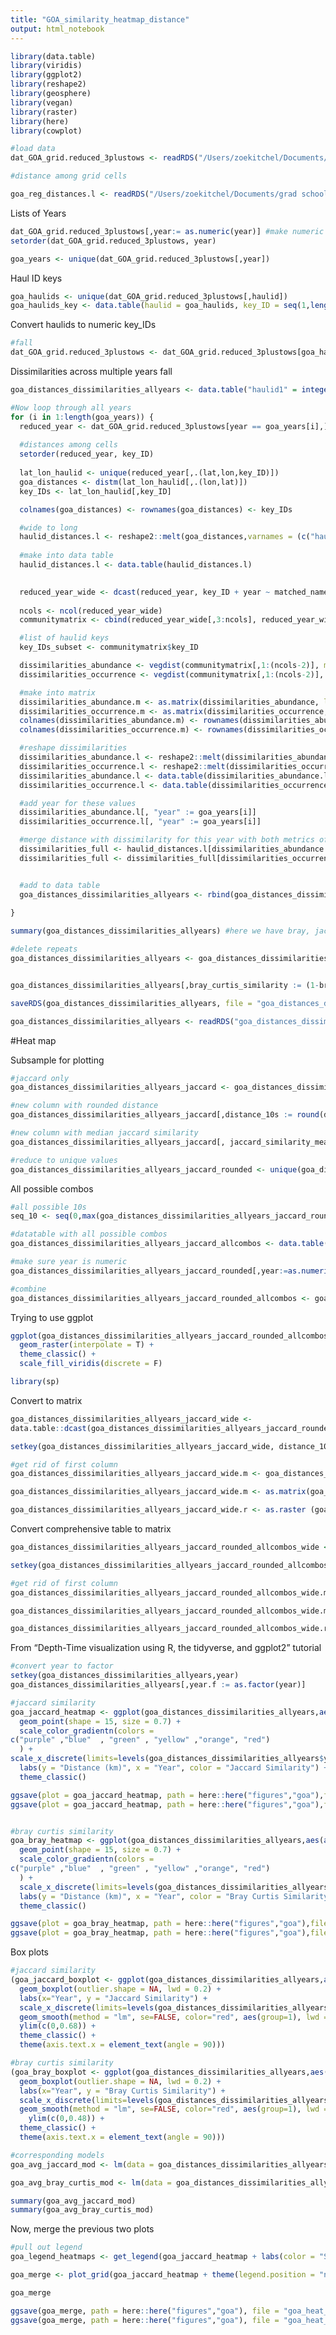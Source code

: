 ```yaml
---
title: "GOA_similarity_heatmap_distance"
output: html_notebook
---
```


```r
library(data.table)
library(viridis)
library(ggplot2)
library(reshape2)
library(geosphere)
library(vegan)
library(raster)
library(here)
library(cowplot)

#load data
dat_GOA_grid.reduced_3plustows <- readRDS("/Users/zoekitchel/Documents/grad school/Rutgers/Repositories/trawl_spatial_turnover/data/gridded/USA-GOA/dat_GOA_grid.reduced_3plustows.rds")

#distance among grid cells

goa_reg_distances.l <- readRDS("/Users/zoekitchel/Documents/grad school/Rutgers/Repositories/trawl_spatial_turnover/data/gridded/USA-GOA/goa_reg_distances.l.rds")
```
Lists of Years
```r
dat_GOA_grid.reduced_3plustows[,year:= as.numeric(year)] #make numeric
setorder(dat_GOA_grid.reduced_3plustows, year)

goa_years <- unique(dat_GOA_grid.reduced_3plustows[,year])
```

Haul ID keys
```r
goa_haulids <- unique(dat_GOA_grid.reduced_3plustows[,haulid])
goa_haulids_key <- data.table(haulid = goa_haulids, key_ID = seq(1,length(goa_haulids), by = 1))

```

Convert haulids to numeric key_IDs
```r
#fall
dat_GOA_grid.reduced_3plustows <- dat_GOA_grid.reduced_3plustows[goa_haulids_key, on = "haulid"]

```


Dissimilarities across multiple years
fall
```r
goa_distances_dissimilarities_allyears <- data.table("haulid1" = integer(), "haulid2" = integer(), "distance" = numeric(),"bray_curtis_dissimilarity" = numeric(), year = integer(), "jaccard_dissimilarity" = numeric())

#Now loop through all years
for (i in 1:length(goa_years)) {
  reduced_year <- dat_GOA_grid.reduced_3plustows[year == goa_years[i],]
  
  #distances among cells
  setorder(reduced_year, key_ID)
  
  lat_lon_haulid <- unique(reduced_year[,.(lat,lon,key_ID)])
  goa_distances <- distm(lat_lon_haulid[,.(lon,lat)])
  key_IDs <- lat_lon_haulid[,key_ID]

  colnames(goa_distances) <- rownames(goa_distances) <- key_IDs

  #wide to long
  haulid_distances.l <- reshape2::melt(goa_distances,varnames = (c("haulid1", "haulid2")), value.name = "distance")
  
  #make into data table
  haulid_distances.l <- data.table(haulid_distances.l)

  
  reduced_year_wide <- dcast(reduced_year, key_ID + year ~ matched_name2, value.var = "wtcpue", fun.aggregate = sum) #long to wide data for community matrix, column names are cell then species
  
  ncols <- ncol(reduced_year_wide)
  communitymatrix <- cbind(reduced_year_wide[,3:ncols], reduced_year_wide[,1:2]) #community matrix with year and cell on far right

  #list of haulid keys
  key_IDs_subset <- communitymatrix$key_ID

  dissimilarities_abundance <- vegdist(communitymatrix[,1:(ncols-2)], method = "bray", binary = F) #dissimilarity 
  dissimilarities_occurrence <- vegdist(communitymatrix[,1:(ncols-2)], method = "jaccard", binary = T) #T binary performs presence absence standardization before using decostand

  #make into matrix
  dissimilarities_abundance.m <- as.matrix(dissimilarities_abundance, labels=TRUE)
  dissimilarities_occurrence.m <- as.matrix(dissimilarities_occurrence, labels=TRUE)
  colnames(dissimilarities_abundance.m) <- rownames(dissimilarities_abundance.m) <- key_IDs_subset
  colnames(dissimilarities_occurrence.m) <- rownames(dissimilarities_occurrence.m) <- key_IDs_subset

  #reshape dissimilarities
  dissimilarities_abundance.l <- reshape2::melt(dissimilarities_abundance.m, varnames = c("haulid1", "haulid2"), value.name = "bray_curtis_dissimilarity")
  dissimilarities_occurrence.l <- reshape2::melt(dissimilarities_occurrence.m, varnames = c("haulid1", "haulid2"), value.name = "jaccard_dissimilarity")
  dissimilarities_abundance.l <- data.table(dissimilarities_abundance.l) #and then to data table
  dissimilarities_occurrence.l <- data.table(dissimilarities_occurrence.l)

  #add year for these values
  dissimilarities_abundance.l[, "year" := goa_years[i]]
  dissimilarities_occurrence.l[, "year" := goa_years[i]]

  #merge distance with dissimilarity for this year with both metrics of dissimilarity
  dissimilarities_full <- haulid_distances.l[dissimilarities_abundance.l, on = c("haulid1", "haulid2")]
  dissimilarities_full <- dissimilarities_full[dissimilarities_occurrence.l, on = c("haulid1", "haulid2", "year")]


  #add to data table
  goa_distances_dissimilarities_allyears <- rbind(goa_distances_dissimilarities_allyears, dissimilarities_full)
  
}

summary(goa_distances_dissimilarities_allyears) #here we have bray, jaccard and geographic distance

#delete repeats
goa_distances_dissimilarities_allyears <- goa_distances_dissimilarities_allyears[haulid1 >= haulid2,] #3165272 to 1588479 rows


goa_distances_dissimilarities_allyears[,bray_curtis_similarity := (1-bray_curtis_dissimilarity)][,jaccard_similarity := (1-jaccard_dissimilarity)]

saveRDS(goa_distances_dissimilarities_allyears, file = "goa_distances_dissimilarities_allyears.rds")

goa_distances_dissimilarities_allyears <- readRDS("goa_distances_dissimilarities_allyears.rds")

```

#Heat map

Subsample for plotting
```r
#jaccard only
goa_distances_dissimilarities_allyears_jaccard <- goa_distances_dissimilarities_allyears[,.(year,distance,jaccard_similarity)]

#new column with rounded distance
goa_distances_dissimilarities_allyears_jaccard[,distance_10s := round(distance,-1)] #round to nearest 100

#new column with median jaccard similarity
goa_distances_dissimilarities_allyears_jaccard[, jaccard_similarity_mean := mean(jaccard_similarity), .(year, distance_10s)]

#reduce to unique values
goa_distances_dissimilarities_allyears_jaccard_rounded <- unique(goa_distances_dissimilarities_allyears_jaccard, by = c("year","distance_10s"))
```


All possible combos
```r
#all possible 10s
seq_10 <- seq(0,max(goa_distances_dissimilarities_allyears_jaccard_rounded$distance_10s), by = 10)

#datatable with all possible combos
goa_distances_dissimilarities_allyears_jaccard_allcombos <- data.table(expand.grid(year = goa_years, distance_10s = seq_10))

#make sure year is numeric
goa_distances_dissimilarities_allyears_jaccard_rounded[,year:=as.numeric(year)]

#combine
goa_distances_dissimilarities_allyears_jaccard_rounded_allcombos <- goa_distances_dissimilarities_allyears_jaccard_allcombos[goa_distances_dissimilarities_allyears_jaccard_rounded, on = c("year","distance_10s")]
```


Trying to use ggplot
```r
ggplot(goa_distances_dissimilarities_allyears_jaccard_rounded_allcombos, aes(year, distance_10s, fill = jaccard_similarity_mean)) +
  geom_raster(interpolate = T) +
  theme_classic() +
  scale_fill_viridis(discrete = F)

library(sp)

```

Convert to matrix
```r
goa_distances_dissimilarities_allyears_jaccard_wide <-
data.table::dcast(goa_distances_dissimilarities_allyears_jaccard_rounded[,.(year,distance_10s,jaccard_similarity_mean)], distance_10s ~ year, fill = NA)

setkey(goa_distances_dissimilarities_allyears_jaccard_wide, distance_10s)

#get rid of first column
goa_distances_dissimilarities_allyears_jaccard_wide.m <- goa_distances_dissimilarities_allyears_jaccard_wide[,2:ncol(goa_distances_dissimilarities_allyears_jaccard_wide)]

goa_distances_dissimilarities_allyears_jaccard_wide.m <- as.matrix(goa_distances_dissimilarities_allyears_jaccard_wide.m)

goa_distances_dissimilarities_allyears_jaccard_wide.r <- as.raster (goa_distances_dissimilarities_allyears_jaccard_wide.m)
```

Convert comprehensive table to matrix
```r
goa_distances_dissimilarities_allyears_jaccard_rounded_allcombos_wide <- data.table::dcast(goa_distances_dissimilarities_allyears_jaccard_rounded_allcombos[,.(year,distance_10s,jaccard_similarity_mean)], distance_10s ~ year, fill = NA)

setkey(goa_distances_dissimilarities_allyears_jaccard_rounded_allcombos_wide, distance_10s)

#get rid of first column
goa_distances_dissimilarities_allyears_jaccard_rounded_allcombos_wide.m <- goa_distances_dissimilarities_allyears_jaccard_rounded_allcombos_wide[,2:ncol(goa_distances_dissimilarities_allyears_jaccard_rounded_allcombos_wide)]

goa_distances_dissimilarities_allyears_jaccard_rounded_allcombos_wide.m <- as.matrix(goa_distances_dissimilarities_allyears_jaccard_rounded_allcombos_wide.m)

goa_distances_dissimilarities_allyears_jaccard_rounded_allcombos_wide.r <- as.raster (goa_distances_dissimilarities_allyears_jaccard_rounded_allcombos_wide.m)
```

From "Depth-Time visualization using R, the tidyverse, and ggplot2" tutorial

```r

#convert year to factor
setkey(goa_distances_dissimilarities_allyears,year)
goa_distances_dissimilarities_allyears[,year.f := as.factor(year)]

#jaccard similarity
goa_jaccard_heatmap <- ggplot(goa_distances_dissimilarities_allyears,aes(as.factor(year),distance/1000, color = jaccard_similarity)) +
  geom_point(shape = 15, size = 0.7) +
  scale_color_gradientn(colors =
c("purple" ,"blue"  , "green" , "yellow" ,"orange", "red")
  ) +
scale_x_discrete(limits=levels(goa_distances_dissimilarities_allyears$year.f), breaks = c("1984", "1990", "1995", "2000", "2005", "2010","2015")) +
  labs(y = "Distance (km)", x = "Year", color = "Jaccard Similarity") +
  theme_classic()

ggsave(plot = goa_jaccard_heatmap, path = here::here("figures","goa"),file = "goa_jaccard_heatmap.jpg")
ggsave(plot = goa_jaccard_heatmap, path = here::here("figures","goa"),file = "goa_jaccard_heatmap.eps")


#bray curtis similarity
goa_bray_heatmap <- ggplot(goa_distances_dissimilarities_allyears,aes(as.factor(year),distance/1000, color = bray_curtis_similarity)) +
  geom_point(shape = 15, size = 0.7) +
  scale_color_gradientn(colors =
c("purple" ,"blue"  , "green" , "yellow" ,"orange", "red")
  ) +
  scale_x_discrete(limits=levels(goa_distances_dissimilarities_allyears$year.f), breaks = c("1984", "1990", "1995", "2000", "2005", "2010","2015")) +
  labs(y = "Distance (km)", x = "Year", color = "Bray Curtis Similarity") +
  theme_classic()

ggsave(plot = goa_bray_heatmap, path = here::here("figures","goa"),file = "goa_bray_heatmap.jpg")
ggsave(plot = goa_bray_heatmap, path = here::here("figures","goa"),file = "goa_bray_heatmap.eps")
```
Box plots
```r

#jaccard similarity
(goa_jaccard_boxplot <- ggplot(goa_distances_dissimilarities_allyears,aes(year.f,jaccard_similarity)) +
  geom_boxplot(outlier.shape = NA, lwd = 0.2) +
  labs(x="Year", y = "Jaccard Similarity") +
  scale_x_discrete(limits=levels(goa_distances_dissimilarities_allyears$year.f), breaks = c("1984", "1990", "1995", "2000", "2005", "2010","2015")) +
  geom_smooth(method = "lm", se=FALSE, color="red", aes(group=1), lwd = 0.3) +
  ylim(c(0,0.68)) +
  theme_classic() +
  theme(axis.text.x = element_text(angle = 90)))

#bray curtis similarity
(goa_bray_boxplot <- ggplot(goa_distances_dissimilarities_allyears,aes(year.f,bray_curtis_similarity)) +
  geom_boxplot(outlier.shape = NA, lwd = 0.2) +
  labs(x="Year", y = "Bray Curtis Similarity") +
  scale_x_discrete(limits=levels(goa_distances_dissimilarities_allyears$year.f), breaks = c("1984", "1990", "1995", "2000", "2005", "2010","2015")) +
  geom_smooth(method = "lm", se=FALSE, color="red", aes(group=1), lwd = 0.3) +
    ylim(c(0,0.48)) +
  theme_classic() +
  theme(axis.text.x = element_text(angle = 90)))

#corresponding models
goa_avg_jaccard_mod <- lm(data = goa_distances_dissimilarities_allyears, formula = jaccard_similarity ~ as.numeric(year))

goa_avg_bray_curtis_mod <- lm(data = goa_distances_dissimilarities_allyears, formula = bray_curtis_similarity ~ as.numeric(year))

summary(goa_avg_jaccard_mod)
summary(goa_avg_bray_curtis_mod)
```

Now, merge the previous two plots
```r
#pull out legend
goa_legend_heatmaps <- get_legend(goa_jaccard_heatmap + labs(color = "Similarity"))

goa_merge <- plot_grid(goa_jaccard_heatmap + theme(legend.position = "none", axis.title.x = element_blank(), axis.text.x = element_blank()) , goa_bray_heatmap + theme(legend.position = "none", axis.title.x = element_blank(), axis.text.x = element_blank()), goa_legend_heatmaps, goa_jaccard_boxplot, goa_bray_boxplot,  nrow = 2, ncol = 3, align = "hv", axis = "lb")

goa_merge

ggsave(goa_merge, path = here::here("figures","goa"), file = "goa_heat_boxplot_merge.jpg", width = 8, height = 5, unit = "in")
ggsave(goa_merge, path = here::here("figures","goa"), file = "goa_heat_boxplot_merge.eps", width = 8, height = 5, unit = "in")

```

